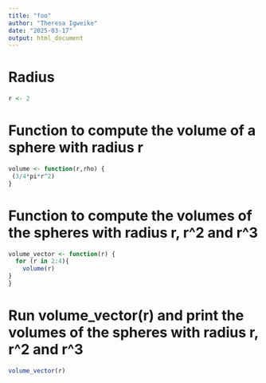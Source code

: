 ```yaml
---
title: "foo"
author: "Theresa Igweike"
date: "2025-03-17"
output: html_document
---
```

# Radius
```r
r <- 2
```

# Function to compute the volume of a sphere with radius r
```r
volume <- function(r,rho) {
 (3/4*pi*r^2)
}
```
# Function to compute the volumes of the spheres with radius r, r^2 and r^3
```r
volume_vector <- function(r) {
  for (r in 2:4){
    volume(r)
}
}
```

# Run volume_vector(r) and print the volumes of the spheres with radius r, r^2 and r^3
```r
volume_vector(r)
```
